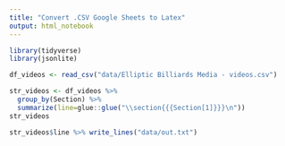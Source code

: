 ```yaml
---
title: "Convert .CSV Google Sheets to Latex"
output: html_notebook
---
```


```r
library(tidyverse)
library(jsonlite)
```


```r
df_videos <- read_csv("data/Elliptic Billiards Media - videos.csv")
```

```r
str_videos <- df_videos %>%
  group_by(Section) %>%
  summarize(line=glue::glue("\\section{{{Section[1]}}}\n"))
str_videos
```
```r
str_videos$line %>% write_lines("data/out.txt")
```


